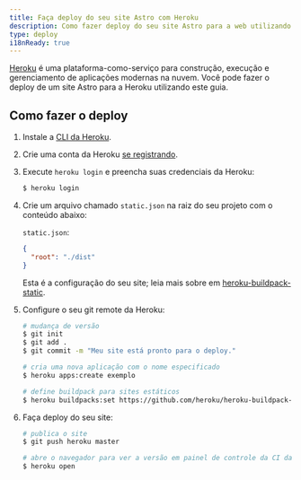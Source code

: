 ```yaml
---
title: Faça deploy do seu site Astro com Heroku
description: Como fazer deploy do seu site Astro para a web utilizando Heroku.
type: deploy
i18nReady: true
---
```


[Heroku](https://www.heroku.com/) é uma plataforma-como-serviço para construção, execução e gerenciamento de aplicações modernas na nuvem. Você pode fazer o deploy de um site Astro para a Heroku utilizando este guia.

## Como fazer o deploy

1. Instale a [CLI da Heroku](https://devcenter.heroku.com/articles/heroku-cli).

2. Crie uma conta da Heroku [se registrando](https://signup.heroku.com/).

3. Execute `heroku login` e preencha suas credenciais da Heroku:

   ```bash
   $ heroku login
   ```

4. Crie um arquivo chamado `static.json` na raiz do seu projeto com o conteúdo abaixo:

   `static.json`:

   ```json
   {
     "root": "./dist"
   }
   ```

   Esta é a configuração do seu site; leia mais sobre em [heroku-buildpack-static](https://github.com/heroku/heroku-buildpack-static).

5. Configure o seu git remote da Heroku:

   ```bash
   # mudança de versão
   $ git init
   $ git add .
   $ git commit -m "Meu site está pronto para o deploy."

   # cria uma nova aplicação com o nome especificado
   $ heroku apps:create exemplo

   # define buildpack para sites estáticos
   $ heroku buildpacks:set https://github.com/heroku/heroku-buildpack-static.git
   ```

6. Faça deploy do seu site:

   ```bash
   # publica o site
   $ git push heroku master

   # abre o navegador para ver a versão em painel de controle da CI da Heroku
   $ heroku open
   ```
